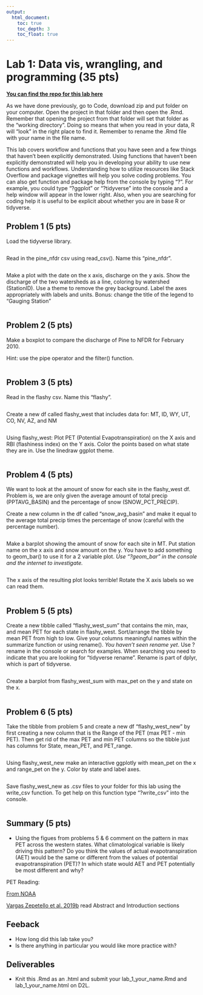 ```yaml
---
output: 
  html_document:
    toc: true
    toc_depth: 3
    toc_float: true
---
```


# Lab 1: Data vis, wrangling, and programming (35 pts)

[**You can find the repo for this lab here**](https://github.com/tpcovino/lab_1){target="_blank"}

As we have done previously, go to Code, download zip and put folder on your computer. Open the project in that folder and then open the .Rmd. Remember that opening the project from that folder will set that folder as the "working directory". Doing so means that when you read in your data, R will "look" in the right place to find it. Remember to rename the .Rmd file with your name in the file name.  

This lab covers workflow and functions that you have seen and a few things that haven't been explicitly demonstrated. Using functions that haven't been explicitly demonstrated will help you in developing your ability to use new functions and workflows. Understanding how to utilize resources like Stack Overflow and package vignettes will help you solve coding problems. You can also get function and package help from the console by typing "?". For example, you could type "?ggplot" or "?tidyverse" into the console and a help window will appear in the lower right. Also, when you are searching for coding help it is useful to be explicit about whether you are in base R or tidyverse. 

## Problem 1 (5 pts)

Load the tidyverse library.
```r

```


Read in the pine_nfdr csv using read_csv(). Name this "pine_nfdr".
```r


```


Make a plot with the date on the x axis, discharge on the y axis. Show the discharge of the two watersheds as a line, coloring by watershed (StationID). Use a theme to remove the grey background. Label the axes appropriately with labels and units. Bonus: change the title of the legend to "Gauging Station"
```r


```


## Problem 2 (5 pts)

Make a boxplot to compare the discharge of Pine to NFDR for February 2010.

Hint: use the pipe operator and the filter() function.

```r


```


## Problem 3 (5 pts)

Read in the flashy csv. Name this "flashy".

```r


```


Create a new df called flashy_west that includes data for: MT, ID, WY, UT, CO, NV, AZ, and NM

```r


```


Using flashy_west: Plot PET (Potential Evapotranspiration) on the X axis and RBI (flashiness index) on the Y axis. Color the points based on what state they are in. Use the linedraw ggplot theme.

```r



```


## Problem 4 (5 pts)

We want to look at the amount of snow for each site in the flashy_west df. Problem is, we are only given the average amount of total precip (PPTAVG_BASIN) and the percentage of snow (SNOW_PCT_PRECIP).

Create a new column in the df called "snow_avg_basin" and make it equal to the average total precip times the percentage of snow (careful with the percentage number).

```r



```


Make a barplot showing the amount of snow for each site in MT. Put station name on the x axis and snow amount on the y. You have to add something to geom_bar() to use it for a 2 variable plot. *Use "?geom_bar" in the console and the internet to investigate.*

```r



```


The x axis of the resulting plot looks terrible! Rotate the X axis labels so we can read them.

```r



```


## Problem 5 (5 pts)

Create a new tibble called "flashy_west_sum" that contains the min, max, and mean PET for each state in flashy_west. Sort/arrange the tibble by mean PET from high to low. Give your columns meaningful names within the summarize function or using rename(). *You haven't seen rename yet*. Use ?rename in the console or search for examples. When searching you need to indicate that you are looking for "tidyverse rename". Rename is part of dplyr, which is part of tidyverse.  


```r



```

Create a barplot from flashy_west_sum with max_pet on the y and state on the x. 

```r


```



## Problem 6 (5 pts)

Take the tibble from problem 5 and create a new df "flashy_west_new" by first creating a new column that is the Range of the PET (max PET - min PET). Then get rid of the max PET and min PET columns so the tibble just has columns for State, mean_PET, and PET_range.


```r



  
```


Using flashy_west_new make an interactive ggplotly with mean_pet on the x and range_pet on the y. Color by state and label axes. 
```r

```


Save flashy_west_new as .csv files to your folder for this lab using the write_csv function. To get help on this function type "?write_csv" into the console. 

```r



```


## Summary (5 pts)

- Using the figues from problems 5 & 6 comment on the pattern in max PET across the western states. What climatological variable is likely driving this pattern? Do you think the values of actual evapotranspiration (AET) would be the same or different from the values of potential evapotranspiration (PET)? In which state would AET and PET potentially be most different and why? 

PET Reading:

[From NOAA](https://www.ncei.noaa.gov/access/monitoring/dyk/potential-evapotranspiration){target="_blank"}

[Vargas Zepetello et al. 2019b](images/VargasZeppetello_etal_2019b.pdf){target="_blank"} read Abstract and Introduction sections


## Feeback
- How long did this lab take you?
- Is there anything in particular you would like more practice with?

## Deliverables
- Knit this .Rmd as an .html and submit your lab_1_your_name.Rmd and lab_1_your_name.html on D2L. 


